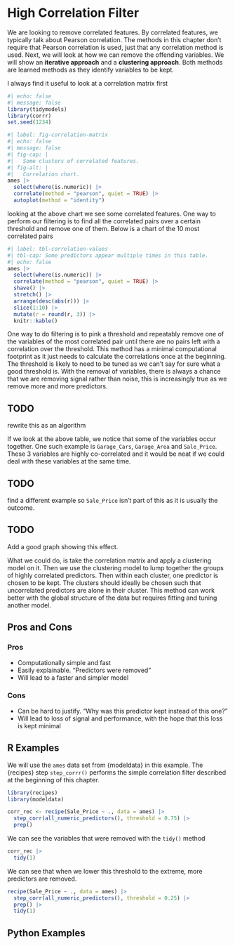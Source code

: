 # High Correlation Filter {#sec-correlated-filter}

We are looking to remove correlated features. By correlated features, we typically talk about Pearson correlation. The methods in this chapter don't require that Pearson correlation is used, just that any correlation method is used.
Next, we will look at how we can remove the offending variables. We will show an **iterative approach** and a **clustering approach**. Both methods are learned methods as they identify variables to be kept.

I always find it useful to look at a correlation matrix first

```r
#| echo: false
#| message: false
library(tidymodels)
library(corrr)
set.seed(1234)
```

```r
#| label: fig-correlation-matrix
#| echo: false
#| message: false
#| fig-cap: |
#|   Some clusters of correlated features.
#| fig-alt: |
#|   Correlation chart. 
ames |>
  select(where(is.numeric)) |>
  correlate(method = "pearson", quiet = TRUE) |>
  autoplot(method = "identity")
```

looking at the above chart we see some correlated features. One way to perform our filtering is to find all the correlated pairs over a certain threshold and remove one of them. Below is a chart of the 10 most correlated pairs

```r
#| label: tbl-correlation-values
#| tbl-cap: Some predictors appear multiple times in this table.
#| echo: false
ames |>
  select(where(is.numeric)) |>
  correlate(method = "pearson", quiet = TRUE) |>
  shave() |>
  stretch() |>
  arrange(desc(abs(r))) |>
  slice(1:10) |>
  mutate(r = round(r, 3)) |>
  knitr::kable()
```

One way to do filtering is to pink a threshold and repeatably remove one of the variables of the most correlated pair until there are no pairs left with a correlation over the threshold. This method has a minimal computational footprint as it just needs to calculate the correlations once at the beginning. The threshold is likely to need to be tuned as we can't say for sure what a good threshold is. With the removal of variables, there is always a chance that we are removing signal rather than noise, this is increasingly true as we remove more and more predictors.

::: {.callout-caution}
# TODO

rewrite this as an algorithm
:::

If we look at the above table, we notice that some of the variables occur together. One such example is `Garage_Cars`, `Garage_Area` and `Sale_Price`. These 3 variables are highly co-correlated and it would be neat if we could deal with these variables at the same time.

::: {.callout-caution}
# TODO

find a different example so `Sale_Price` isn't part of this as it is usually the outcome.
:::

::: {.callout-caution}
# TODO

Add a good graph showing this effect.
:::

What we could do, is take the correlation matrix and apply a clustering model on it. Then we use the clustering model to lump together the groups of highly correlated predictors. Then within each cluster, one predictor is chosen to be kept. The clusters should ideally be chosen such that uncorrelated predictors are alone in their cluster. This method can work better with the global structure of the data but requires fitting and tuning another model.

## Pros and Cons

### Pros

- Computationally simple and fast
- Easily explainable. "Predictors were removed"
- Will lead to a faster and simpler model

### Cons

- Can be hard to justify. "Why was this predictor kept instead of this one?"
- Will lead to loss of signal and performance, with the hope that this loss is kept minimal

## R Examples

We will use the `ames` data set from {modeldata} in this example. The {recipes} step `step_corrr()` performs the simple correlation filter described at the beginning of this chapter.

```r
library(recipes)
library(modeldata)

corr_rec <- recipe(Sale_Price ~ ., data = ames) |>
  step_corr(all_numeric_predictors(), threshold = 0.75) |>
  prep()
```

We can see the variables that were removed with the `tidy()` method

```r
corr_rec |>
  tidy(1)
```

We can see that when we lower this threshold to the extreme, more predictors are removed.

```r
recipe(Sale_Price ~ ., data = ames) |>
  step_corr(all_numeric_predictors(), threshold = 0.25) |>
  prep() |>
  tidy(1)
```


## Python Examples

